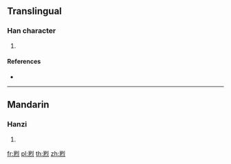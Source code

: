 ==Translingual==

===Han character===
{{Han char|rn=86|rad=火|as=09|sn=13|four=|canj=VNF,XVNF}}

# {{defn|Han|sort=火09}}

====References====
* {{Han ref|kx=0678.140|dkj=19240|dj=1090.040|hdz=32222.030|uh=716D|ud=29037}}

----

==Mandarin==

===Hanzi===
{{cmn-hanzi|pin=[[bāo]] ([[bao1]]), [[liè]] ([[lie4]])|wg=pao<sup>1</sup>, lieh<sup>4</sup>}}

# {{defn|lang=cmn|sort=火09}}

[[fr:煭]]
[[pl:煭]]
[[th:煭]]
[[zh:煭]]